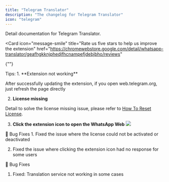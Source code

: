 ```yaml
---
title: "Telegram Translator"
description: "The changelog for Telegram Translator"
icon: "telegram"
---
```


<CardGroup cols={2}>
  <Card
    icon="telegram"
    title="Telegram Translator Document"
    href="/telegram-translator"
  >
    Detail documentation for Telegram Translator.
  </Card>

  <Card
    icon="message-smile"
    title="Rate us five stars to help us improve the extension"
    href="https://chromewebstore.google.com/detail/whatsapp-translator/geafhgkknjphedjfhcnampefjdebjbho/reviews"
  >
{""}
  </Card>
</CardGroup>

<Tip>
Tips:
1. **Extension not working**

After successfully updating the extension, if you open web.telegram.org, just refresh the page directly

2. **License missing**

Detail to solve the license missing issue, please refer to [How To Reset License](/troubleshooting/how-to-reset-license).

3. **Click the extension icon to open the WhatsApp Web**
   ![](/images/dt/1.png)

</Tip>

<Update label="v2.2.6">
🐛 Bug Fixes
1. Fixed the issue where the license could not be activated or deactivated

2. Fixed the issue where clicking the extension icon had no response for some users

</Update>

<Update label="v1.0.6">
🐛 Bug Fixes

1. Fixed: Translation service not working in some cases

</Update>
